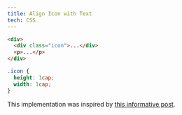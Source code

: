 ```yaml
---
title: Align Icon with Text
tech: CSS
---
```


```html title="index.html"
<div>
  <div class="icon">...</div>
  <p>...</p>
</div>
```

```css title="style.css"
.icon {
  height: 1cap;
  width: 1cap;
}
```

<ComponentPreview name="twitter-contents-23" />

This implementation was inspired by [this informative post](https://www.instagram.com/p/C8pM3oEyxPf/?img_index=1).
